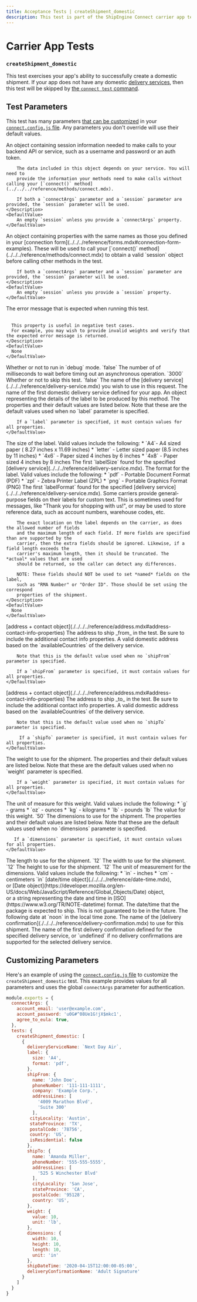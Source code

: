 ```yaml
---
title: Acceptance Tests | createShipment_domestic
description: This test is part of the ShipEngine Connect carrier app test suite.
---
```


Carrier App Tests
==================================

### `createShipment_domestic`

This test exercises your app's ability to successfully create a domestic shipment. If your app does not have any domestic [delivery services](../../../reference/delivery-service.mdx), then this test will be skipped by [the `connect test` command](../../../cli.mdx#test-your-app).



Test Parameters
-------------------------
This test has many parameters [that can be customized](#customizing-parameters) in your [`connect.config.js` file](../../../testing/config.mdx). Any parameters you don't override will use their default values.

<Reference>

  <Field name="session" type="object">
    <Description>
        An object containing session information needed to make calls to your backend API or service, such as
        a username and password or an auth token.

        The data included in this object depends on your service. You will need to
        provide the information your methods need to make calls without calling your [`connect()` method](../../../reference/methods/connect.mdx).

        If both a `connectArgs` parameter and a `session` parameter are provided, the `session` parameter will be used.
    </Description>
    <DefaultValue>
        An empty `session` unless you provide a `connectArgs` property.
    </DefaultValue>
  </Field>

  <Field name="connectArgs" type="object">
    <Description>
        An object containing properties with the same names as those you defined in
        your [connection form](../../../reference/forms.mdx#connection-form-examples). These will be used to call your
        [`connect()` method](../../../reference/methods/connect.mdx) to obtain a valid `session` object before calling other methods in the test.

        If both a `connectArgs` parameter and a `session` parameter are provided, the `session` parameter will be used.
    </Description>
    <DefaultValue>
        An empty `session` unless you provide a `session` property.
    </DefaultValue>
  </Field>

  <Field name="expectedErrorMessage" type="string">
    <Description>
      The error message that is expected when running this test.
      <br/> <br/>

      This property is useful in negative test cases.
      For example, you may wish to provide invalid weights and verify that the expected error message is returned.
    </Description>
    <DefaultValue>
      None
    </DefaultValue>
  </Field>

  <Field name="debug" type="boolean">
    <Description>
      Whether or not to run in `debug` mode.
    </Description>
    <DefaultValue>
      `false`
    </DefaultValue>
  </Field>

  <Field name="timeout" type="number">
    <Description>
      The number of of milliseconds to wait before timing out an asynchronous operation.
    </Description>
    <DefaultValue>
      `3000`
    </DefaultValue>
  </Field>

  <Field name="skip" type="boolean">
    <Description>
      Whether or not to skip this test.
    </Description>
    <DefaultValue>
      `false`
    </DefaultValue>
  </Field>

  <Field name="deliveryServiceName" type="string">
    <Description>
         The name of the [delivery service](../../../reference/delivery-service.mdx) you wish to use in this request.
    </Description>
    <DefaultValue>
      The name of the first domestic delivery service defined for your app.
    </DefaultValue>
  </Field>

  <Field name="label" type="object">
    <Description>
      An object representing the details of the label to be produced by this method.
    </Description>
    <DefaultValue>
        The properties and their default values are listed below. Note that these are the default values used when no `label` parameter is specified.

        If a `label` parameter is specified, it must contain values for all properties.
    </DefaultValue>
  </Field>

  <Field name="label.size" type="string">
    <Description>
        The size of the label. Valid values include the following:
         * `A4`- A4 sized paper ( 8.27 inches x 11.69 inches)
         * `letter` - Letter sized paper (8.5 inches by 11 inches)
         * `4x6` - Paper sized 4 inches by 6 inches
         * `4x8` - Paper sized 4 inches by 8 inches
    </Description>
    <DefaultValue>
        The first `labelSize` found for the specified [delivery service](../../../reference/delivery-service.mdx).
    </DefaultValue>
  </Field>

  <Field name="label.format" type="string">
    <Description>
        The format for the label. Valid values include the following:
        * `pdf` - Portable Document Format (PDF)
        * `zpl` - Zebra Printer Label (ZPL)
        * `png` - Portable Graphics Format (PNG)
    </Description>
    <DefaultValue>
        The first `labelFormat` found for the specified [delivery service](../../../reference/delivery-service.mdx).
    </DefaultValue>
  </Field>

  <Field name="label.referenceFields" type="string[]">
      <Description>Some carriers provide general-purpose fields on their labels for custom text.
        This is sometimes used for messages, like "Thank you for shopping with us!",
        or may be used to store reference data, such as account numbers, warehouse codes, etc.

        The exact location on the label depends on the carrier, as does the allowed number of fields
        and the maximum length of each field. If more fields are specified than are supported by the
        carrier, then the extra fields should be ignored. Likewise, if a field length exceeds the
        carrier's maximum length, then it should be truncated. The *actual* values that are used
        should be returned, so the caller can detect any differences.

        NOTE: These fields should NOT be used to set *named* fields on the label,
        such as "RMA Number" or "Order ID". Those should be set using the correspond
        properties of the shipment.
    </Description>
    <DefaultValue>
      None
    </DefaultValue>
  </Field>

  <Field name="shipFrom">
    <Type>
      [address + contact object](./../../../reference/address.mdx#address-contact-info-properties)
    </Type>
    <Description>
        The address to ship _from_ in the test. Be sure to include the additional contact info properties.
    </Description>
    <DefaultValue>
        A valid domestic address based on the `availableCountries` of the delivery service.

        Note that this is the default value used when no `shipFrom` parameter is specified.

        If a `shipFrom` parameter is specified, it must contain values for all properties.
    </DefaultValue>
  </Field>

  <Field name="shipTo">
    <Type>
      [address + contact object](./../../../reference/address.mdx#address-contact-info-properties)
    </Type>
    <Description>
        The address to ship _to_ in the test. Be sure to include the additional contact info properties.
    </Description>
    <DefaultValue>
        A valid domestic address based on the `availableCountries` of the delivery service.

        Note that this is the default value used when no `shipTo` parameter is specified.

         If a `shipTo` parameter is specified, it must contain values for all properties.
    </DefaultValue>
  </Field>

  <Field name="weight" type="object">
    <Description>
      The weight to use for the shipment.
    </Description>
    <DefaultValue>
        The properties and their default values are listed below. Note that these are the default values used when no `weight` parameter is specified.

        If a `weight` parameter is specified, it must contain values for all properties.
    </DefaultValue>
  </Field>

  <Field name="weight.unit" type="string">
    <Description>
        The unit of measure for this weight. Valid values include the following:
        * `g` - grams
        * `oz` - ounces
        * `kg` - kilograms
        * `lb` - pounds
    </Description>
    <DefaultValue>
      `lb`
    </DefaultValue>
  </Field>

  <Field name="weight.value" type="number">
    <Description>
      The value for this weight.
    </Description>
    <DefaultValue>
        `50`
    </DefaultValue>
  </Field>

  <Field name="dimensions" type="object">
    <Description>
      The dimensions to use for the shipment.
    </Description>
    <DefaultValue>
       The properties and their default values are listed below. Note that these are the default values used when no `dimensions` parameter is specified.

       If a `dimensions` parameter is specified, it must contain values for all properties.
    </DefaultValue>
  </Field>

  <Field name="dimensions.length" type="number">
    <Description>
      The length to use for the shipment.
    </Description>
    <DefaultValue>
      `12`
    </DefaultValue>
  </Field>

  <Field name="dimensions.width" type="number">
    <Description>
      The width to use for the shipment.
    </Description>
    <DefaultValue>
      `12`
    </DefaultValue>
  </Field>

  <Field name="dimensions.height" type="number">
    <Description>
      The height to use for the shipment.
    </Description>
    <DefaultValue>
      `12`
    </DefaultValue>
  </Field>

  <Field name="dimensions.unit" type="string">
    <Description>
      The unit of measurement for the dimensions. Valid values include the following:
        * `in` - inches
        * `cm` - centimeters
    </Description>
    <DefaultValue>
      `in`
    </DefaultValue>
  </Field>

  <Field name="shipDateTime">
    <Type>
      [date/time object](./../../../reference/date-time.mdx), <br/>
      or [Date object](https://developer.mozilla.org/en-US/docs/Web/JavaScript/Reference/Global_Objects/Date) object, <br/>
      or a string representing the date and time in [ISO](https://www.w3.org/TR/NOTE-datetime) format.
    </Type>
    <Description>
      The date/time that the package is expected to ship. This is not guaranteed to be in the future.
    </Description>
    <DefaultValue>
        The following date at `noon` in the local time zone.
    </DefaultValue>
  </Field>

  <Field name="deliveryConfirmationName" type="string">
    <Description>
      The name of the [delivery confirmation](./../../../reference/delivery-confirmation.mdx) to use for this shipment.
    </Description>
    <DefaultValue>
      The name of the first delivery confirmation defined for the specified delivery service, or `undefined` if no
      delivery confirmations are supported for the selected delivery service.
    </DefaultValue>
  </Field>

</Reference>


Customizing Parameters
------------------------------
Here's an example of using the [`connect.config.js` file](./../../../testing/config.mdx) to customize the `createShipment_domestic` test. This example provides values for all parameters and uses the global `connectArgs` parameter for authentication.

```javascript
module.exports = {
  connectArgs: {
    account_email: 'user@example.com',
    account_password: 'u0G#^08Ue1G!jX$mkc1',
    agree_to_eula: true,
  },
  tests: {
    createShipment_domestic: [
      {
        deliveryServiceName: `Next Day Air`,
        label: {
          size: 'A4',
          format: 'pdf',
        },
        shipFrom: {
          name: 'John Doe',
          phoneNumber: '111-111-1111',
          company: 'Example Corp.',
          addressLines: [
            '4009 Marathon Blvd',
            'Suite 300'
          ],
         cityLocality: 'Austin',
         stateProvince: 'TX',
         postalCode: '78756',
         country: 'US',
         isResidential: false
        },
        shipTo: {
          name: 'Amanda Miller',
          phoneNumber: '555-555-5555',
          addressLines: [
            '525 S Winchester Blvd'
          ],
          cityLocality: 'San Jose',
          stateProvince: 'CA',
          postalCode: '95128',
          country: 'US',
        },
        weight: {
          value: 10,
          unit: 'lb',
        },
        dimensions: {
          width: 10,
          height: 10,
          length: 10,
          unit: 'in'
        },
        shipDateTime: '2020-04-15T12:00:00-05:00',
        deliveryConfirmationName: 'Adult Signature'
      }
    ]
  }
}
```
